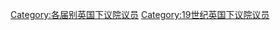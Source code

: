 {{United Kingdom MPs by Parliament header|25}}
[[Category:各届别英国下议院议员|Category:各届别英国下议院议员]]
[[Category:19世纪英国下议院议员|Category:19世纪英国下议院议员]]